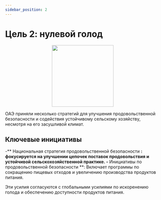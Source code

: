 ```yaml
---
sidebar_position: 2
---
```


# Цель 2: нулевой голод

<p align="center"><img src="https://www.un.org/sustainabledevelopment/wp-content/uploads/2019/08/E-Goal-02-1024x1024.png" width="200" height="200"/></p>

ОАЭ приняли несколько стратегий для улучшения продовольственной безопасности и содействия устойчивому сельскому хозяйству, несмотря на его засушливой климат.

## Ключевые инициативы

-** Национальная стратегия продовольственной безопасности **: фокусируется на улучшении цепочек поставок продовольствия и устойчивой сельскохозяйственной практике.
-** Инициативы по продовольственной безопасности **: Включает программы по сокращению пищевых отходов и увеличению производства продуктов питания.

Эти усилия согласуются с глобальными усилиями по искоренению голода и обеспечению доступности продуктов питания.